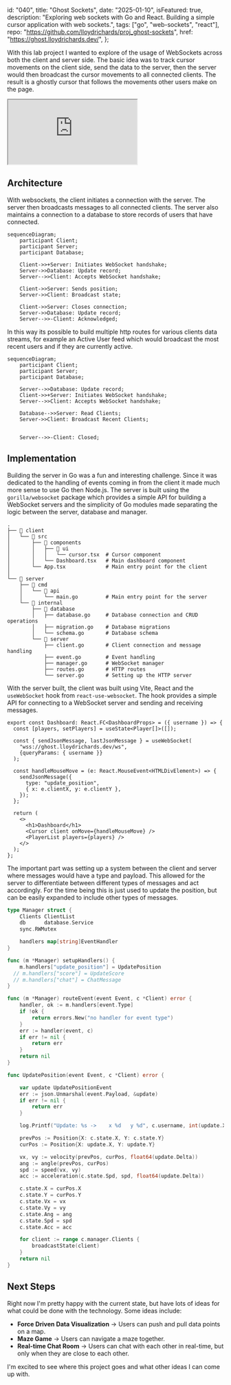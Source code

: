   id: "040",
  title: "Ghost Sockets",
  date: "2025-01-10",
  isFeatured: true,
  description:
    "Exploring web sockets with Go and React. Building a simple cursor application with web sockets.",
  tags: ["go", "web-sockets", "react"],
  repo: "https://github.com/lloydrichards/proj_ghost-sockets",
  href: "https://ghost.lloydrichards.dev/",
};

With this lab project I wanted to explore of the usage of WebSockets across both
the client and server side. The basic idea was to track cursor movements on the
client side, send the data to the server, then the server would then broadcast
the cursor movements to all connected clients. The result is a ghostly cursor
that follows the movements other users make on the page.

<iframe
  src="https://ghost.lloydrichards.dev/"
  className="my-8 h-160 w-full rounded-2xl border-4"
></iframe>

## Architecture

With websockets, the client initiates a connection with the server. The server
then broadcasts messages to all connected clients. The server also maintains a
connection to a database to store records of users that have connected.

```mermaid
sequenceDiagram;
    participant Client;
    participant Server;
    participant Database;

    Client->>+Server: Initiates WebSocket handshake;
    Server->>Database: Update record;
    Server-->>Client: Accepts WebSocket handshake;

    Client->>Server: Sends position;
    Server->>Client: Broadcast state;

    Client->>Server: Closes connection;
    Server->>Database: Update record;
    Server-->>-Client: Acknowledged;
```

In this way its possible to build multiple http routes for various clients data
streams, for example an Active User feed which would broadcast the most recent
users and if they are currently active.

```mermaid
sequenceDiagram;
    participant Client;
    participant Server;
    participant Database;

    Server-->>Database: Update record;
    Client->>+Server: Initiates WebSocket handshake;
    Server-->>Client: Accepts WebSocket handshake;

    Database-->>Server: Read Clients;
    Server->>Client: Broadcast Recent Clients;


    Server-->>-Client: Closed;
```

## Implementation

Building the server in Go was a fun and interesting challenge. Since it was
dedicated to the handling of events coming in from the client it made much more
sense to use Go then Node.js. The server is built using the `gorilla/websocket`
package which provides a simple API for building a WebSocket servers and the
simplicity of Go modules made separating the logic between the server, database
and manager.

```text /main.go/#success /App.tsx/#success
.
├── 📁 client
│   └── 📁 src
│       ├── 📁 components
│       │   ├── 📁 ui
│       │   │   └── cursor.tsx  # Cursor component
│       │   └── Dashboard.tsx   # Main dashboard component
│       └── App.tsx             # Main entry point for the client
│
└── 📁 server
    ├── 📁 cmd
    │   └── 📁 api
    │       └── main.go         # Main entry point for the server
    └── 📂 internal
        ├── 📁 database
        │   ├── database.go     # Database connection and CRUD operations
        │   ├── migration.go    # Database migrations
        │   └── schema.go       # Database schema
        └── 📁 server
            ├── client.go       # Client connection and message handling
            ├── event.go        # Event handling
            ├── manager.go      # WebSocket manager
            ├── routes.go       # HTTP routes
            └── server.go       # Setting up the HTTP server
```

With the server built, the client was built using Vite, React and the
`useWebSocket` hook from `react-use-websocket`. The hook provides a simple API
for connecting to a WebSocket server and sending and receiving messages.

```tsx showLineNumbers title="Dashboard.tsx"
export const Dashboard: React.FC<DashboardProps> = ({ username }) => {
  const [players, setPlayers] = useState<Player[]>([]);

  const { sendJsonMessage, lastJsonMessage } = useWebSocket(
    "wss://ghost.lloydrichards.dev/ws",
    {queryParams: { username }}
  );

  const handleMouseMove = (e: React.MouseEvent<HTMLDivElement>) => {
    sendJsonMessage({
      type: "update_position",
      { x: e.clientX, y: e.clientY },
    });
  };

  return (
    <>
      <h1>Dashboard</h1>
      <Cursor client onMove={handleMouseMove} />
      <PlayerList players={players} />
    </>
  );
};
```

The important part was setting up a system between the client and server where
messages would have a type and payload. This allowed for the server to
differentiate between different types of messages and act accordingly. For the
time being this is just used to update the position, but can be easily expanded
to include other types of messages.

```go showLineNumbers title="manager.go"
type Manager struct {
	Clients ClientList
	db      database.Service
	sync.RWMutex

	handlers map[string]EventHandler
}

func (m *Manager) setupHandlers() {
	m.handlers["update_position"] = UpdatePosition
  // m.handlers["score"] = UpdateScore
  // m.handlers["chat"] = ChatMessage
}

func (m *Manager) routeEvent(event Event, c *Client) error {
	handler, ok := m.handlers[event.Type]
	if !ok {
		return errors.New("no handler for event type")
	}
	err := handler(event, c)
	if err != nil {
		return err
	}
	return nil
}
```

```go showLineNumbers title="event.go"
func UpdatePosition(event Event, c *Client) error {

	var update UpdatePositionEvent
	err := json.Unmarshal(event.Payload, &update)
	if err != nil {
		return err
	}

	log.Printf("Update: %s ->    x %d   y %d", c.username, int(update.X), int(update.Y))

	prevPos := Position{X: c.state.X, Y: c.state.Y}
	curPos := Position{X: update.X, Y: update.Y}

	vx, vy := velocity(prevPos, curPos, float64(update.Delta))
	ang := angle(prevPos, curPos)
	spd := speed(vx, vy)
	acc := acceleration(c.state.Spd, spd, float64(update.Delta))

	c.state.X = curPos.X
	c.state.Y = curPos.Y
	c.state.Vx = vx
	c.state.Vy = vy
	c.state.Ang = ang
	c.state.Spd = spd
	c.state.Acc = acc

	for client := range c.manager.Clients {
		broadcastState(client)
	}
	return nil
}
```

## Next Steps

Right now I'm pretty happy with the current state, but have lots of ideas for
what could be done with the technology. Some ideas include:

- **Force Driven Data Visualization** -> Users can push and pull data points on
  a map.
- **Maze Game** -> Users can navigate a maze together.
- **Real-time Chat Room** -> Users can chat with each other in real-time, but
  only when they are close to each other.

I'm excited to see where this project goes and what other ideas I can come up
with.
